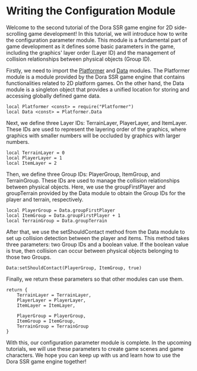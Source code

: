 # Writing the Configuration Module

Welcome to the second tutorial of the Dora SSR game engine for 2D side-scrolling game development! In this tutorial, we will introduce how to write the configuration parameter module. This module is a fundamental part of game development as it defines some basic parameters in the game, including the graphics' layer order (Layer ID) and the management of collision relationships between physical objects (Group ID).

Firstly, we need to import the [Platformer](/docs/api/Module/Platformer) and [Data](/docs/api/Class/Platformer/Data) modules. The Platformer module is a module provided by the Dora SSR game engine that contains functionalities related to 2D platform games. On the other hand, the Data module is a singleton object that provides a unified location for storing and accessing globally defined game data.

```tl title="Script/Config.tl"
local Platformer <const> = require("Platformer")
local Data <const> = Platformer.Data
```

Next, we define three Layer IDs: TerrainLayer, PlayerLayer, and ItemLayer. These IDs are used to represent the layering order of the graphics, where graphics with smaller numbers will be occluded by graphics with larger numbers.

```tl title="Script/Config.tl"
local TerrainLayer = 0
local PlayerLayer = 1
local ItemLayer = 2
```

Then, we define three Group IDs: PlayerGroup, ItemGroup, and TerrainGroup. These IDs are used to manage the collision relationships between physical objects. Here, we use the groupFirstPlayer and groupTerrain provided by the Data module to obtain the Group IDs for the player and terrain, respectively.

```tl title="Script/Config.tl"
local PlayerGroup = Data.groupFirstPlayer
local ItemGroup = Data.groupFirstPlayer + 1
local TerrainGroup = Data.groupTerrain
```

After that, we use the setShouldContact method from the Data module to set up collision detection between the player and items. This method takes three parameters: two Group IDs and a boolean value. If the boolean value is true, then collision can occur between physical objects belonging to those two Groups.

```tl title="Script/Config.tl"
Data:setShouldContact(PlayerGroup, ItemGroup, true)
```

Finally, we return these parameters so that other modules can use them.

```tl title="Script/Config.tl"
return {
	TerrainLayer = TerrainLayer,
	PlayerLayer = PlayerLayer,
	ItemLayer = ItemLayer,

	PlayerGroup = PlayerGroup,
	ItemGroup = ItemGroup,
	TerrainGroup = TerrainGroup
}
```

With this, our configuration parameter module is complete. In the upcoming tutorials, we will use these parameters to create game scenes and game characters. We hope you can keep up with us and learn how to use the Dora SSR game engine together!